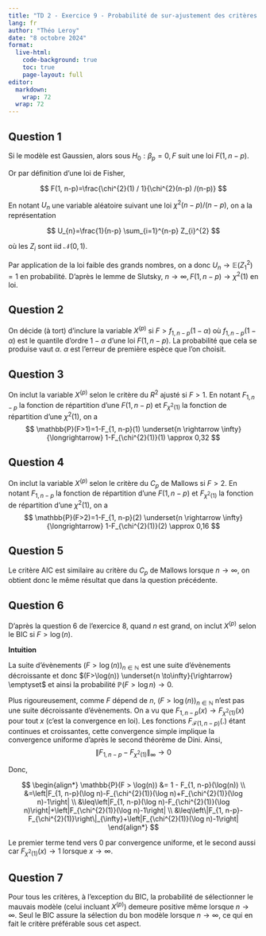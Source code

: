 ```yaml
---
title: "TD 2 - Exercice 9 - Probabilité de sur-ajustement des critères de sélection"
lang: fr
author: "Théo Leroy"
date: "8 octobre 2024"
format:
  live-html:
    code-background: true
    toc: true
    page-layout: full
editor: 
  markdown: 
    wrap: 72
  wrap: 72
---
```


## Question 1

Si le modèle est Gaussien, alors sous $H_{0}: \beta_{p}=0, F$ suit une
loi $F(1, n-p)$.

Or par définition d'une loi de Fisher,

$$
F(1, n-p)=\frac{\chi^{2}(1) / 1}{\chi^{2}(n-p) /(n-p)}
$$


En notant $U_{n}$ une variable aléatoire suivant une loi
$\chi^{2}(n-p) /(n-p)$, on a la représentation

$$
U_{n}=\frac{1}{n-p} \sum_{i=1}^{n-p} Z_{i}^{2}
$$

où les $Z_{i}$ sont iid $\mathcal{N}(0,1)$.

Par application de la loi faible des grands nombres, on a donc
$U_{n} \rightarrow \mathbb{E}\left(Z_{1}^{2}\right)=1$ en probabilité.
D'après le lemme de Slutsky,
$n \rightarrow \infty, F(1, n-p) \rightarrow \chi^{2}(1)$ en loi.



## Question 2

On décide (à tort) d'inclure la variable $X^{(p)}$ si
$F>f_{1, n-p}(1-\alpha)$ où $f_{1, n-p}(1-\alpha)$ est le quantile
d'ordre $1-\alpha$ d'une loi $F(1, n-p)$. La probabilité que cela se
produise vaut $\alpha$. $\alpha$ est l'erreur de première espèce que
l'on choisit.




## Question 3

On inclut la variable $X^{(p)}$ selon le critère du $R^{2}$ ajusté si
$F>1$. En notant $F_{1, n-p}$ la fonction de répartition d'une
$F(1, n-p)$ et $F_{\chi^{2}(1)}$ la fonction de répartition d'une
$\chi^{2}(1)$, on a $$
\mathbb{P}(F>1)=1-F_{1, n-p}(1) \underset{n \rightarrow \infty}{\longrightarrow} 1-F_{\chi^{2}(1)}(1) \approx 0,32
$$


## Question 4

On inclut la variable $X^{(p)}$ selon le critère du $C_p$ de Mallows si
$F>2$. En notant $F_{1, n-p}$ la fonction de répartition d'une
$F(1, n-p)$ et $F_{\chi^{2}(1)}$ la fonction de répartition d'une
$\chi^{2}(1)$, on a $$
\mathbb{P}(F>2)=1-F_{1, n-p}(2) \underset{n \rightarrow \infty}{\longrightarrow} 1-F_{\chi^{2}(1)}(2) \approx 0,16
$$



## Question 5

Le critère AIC est similaire au critère du $C_{p}$ de Mallows lorsque
$n \rightarrow \infty$, on obtient donc le même résultat que dans la
question précédente.



## Question 6

D'après la question 6 de l'exercice 8, quand $n$ est grand, on inclut
$X^{(p)}$ selon le BIC si $F>\log(n)$.

**Intuition**

La suite d'évènements $(F>\log(n))_{n\in \mathbb{N}}$ est une suite
d'évènements décroissante et donc
$(F>\log(n)) \underset{n \to\infty}{\rightarrow} \emptyset$ et ainsi la
probabilité $\mathbb{P}(F>\log n) \rightarrow 0$.

Plus rigoureusement, comme $F$ dépend de $n$,
$(F>\log(n))_{n\in \mathbb{N}}$ n'est pas une suite décroissante
d'évènements. On a vu que $F_{1, n-p}(x) \rightarrow F_{\chi^{2}(1)}(x)$
pour tout $x$ (c'est la convergence en loi). Les fonctions
$F_{\mathcal{F}(1, n-p)}(.)$ étant continues et croissantes, cette convergence
simple implique la convergence uniforme d'après le second théorème de
Dini. Ainsi,
$$\left\|F_{1, n-p}-F_{\chi^{2}(1)}\right\|_{\infty} \rightarrow 0$$

Donc,

$$
\begin{align*}
\mathbb{P}(F > \log(n)) &= 1 - F_{1, n-p}(\log(n)) \\
&=\left|F_{1, n-p}(\log n)-F_{\chi^{2}(1)}(\log n)+F_{\chi^{2}(1)}(\log n)-1\right| \\
&\leq\left|F_{1, n-p}(\log n)-F_{\chi^{2}(1)}(\log n)\right|+\left|F_{\chi^{2}(1)}(\log n)-1\right| \\
&\leq\left\|F_{1, n-p}-F_{\chi^{2}(1)}\right\|_{\infty}+\left|F_{\chi^{2}(1)}(\log n)-1\right|
\end{align*}
$$

Le premier terme tend vers 0 par convergence uniforme, et le second
aussi car $F_{\chi^{2}(1)}(x) \rightarrow 1$ lorsque
$x \rightarrow \infty$.




## Question 7

Pour tous les critères, à l'exception du BIC, la probabilité de
sélectionner le mauvais modèle (celui incluant $X^{(p)}$) demeure
positive même lorsque $n \rightarrow \infty$. Seul le BIC assure la
sélection du bon modèle lorsque $n \rightarrow \infty$, ce qui en fait
le critère préférable sous cet aspect.

